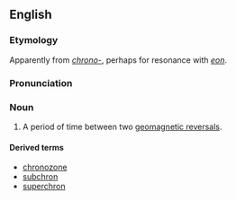 {{also|chroń}}
==English==
{{wikipedia}}

===Etymology===
Apparently from ''[[chrono-]]'', perhaps for resonance with ''[[eon]]''.

===Pronunciation===
{{rfp|lang=en}}

===Noun===
{{en-noun}}

# {{context|geology|lang=en}} A period of time between two [[w:Geomagnetic reversal|geomagnetic reversals]].

====Derived terms====
* [[chronozone]]
* [[subchron]]
* [[superchron]]